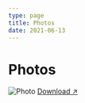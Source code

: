 ```yaml
---
type: page
title: Photos
date: 2021-06-13
---
```


# Photos


<Image
  src="https://i.ibb.co/YTXtVPQ/Jayyiu.jpg"
  alt="Photo"
  width={800}
  height={800}
  priority
  className="next-image"
/>
[Download ↗ ](https://i.ibb.co/YTXtVPQ/Jayyiu.jpg)

